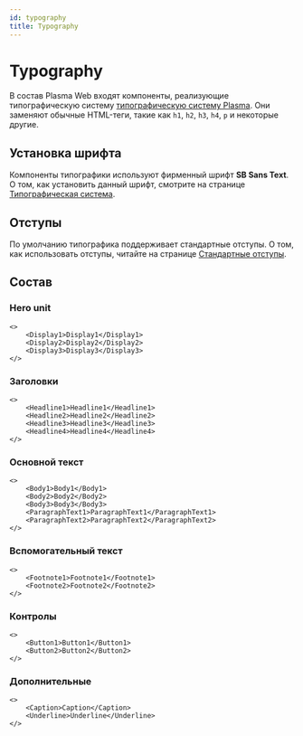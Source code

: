 ```yaml
---
id: typography
title: Typography
---
```


# Typography
В состав Plasma Web входят компоненты, реализующие типографическую систему [типографическую систему Plasma](../design/typography).
Они заменяют обычные HTML-теги, такие как `h1`, `h2`, `h3`, `h4`, `p` и некоторые другие.

## Установка шрифта
Компоненты типографики используют фирменный шрифт **SB Sans Text**.
О том, как установить данный шрифт, смотрите на странице [Типографическая система](../design/typography#установка-шрифта).

## Отступы
По умолчанию типографика поддерживает стандартные отступы.
О том, как использовать отступы, читайте на странице [Стандартные отступы](../design/spacing#встроенные-отступы-в-типографике).

## Состав

### Hero unit
```tsx live
<>
    <Display1>Display1</Display1>
    <Display2>Display2</Display2>
    <Display3>Display3</Display3>
</>
```

### Заголовки
```tsx live
<>
    <Headline1>Headline1</Headline1>
    <Headline2>Headline2</Headline2>
    <Headline3>Headline3</Headline3>
    <Headline4>Headline4</Headline4>
</>
```

### Основной текст
```tsx live
<>
    <Body1>Body1</Body1>
    <Body2>Body2</Body2>
    <Body3>Body3</Body3>
    <ParagraphText1>ParagraphText1</ParagraphText1>
    <ParagraphText2>ParagraphText2</ParagraphText2>
</>
```

### Вспомогательный текст
```tsx live
<>
    <Footnote1>Footnote1</Footnote1>
    <Footnote2>Footnote2</Footnote2>
</>
```

### Контролы
```tsx live
<>
    <Button1>Button1</Button1>
    <Button2>Button2</Button2>
</>
```

### Дополнительные
```tsx live
<>
    <Caption>Caption</Caption>
    <Underline>Underline</Underline>
</>
```
